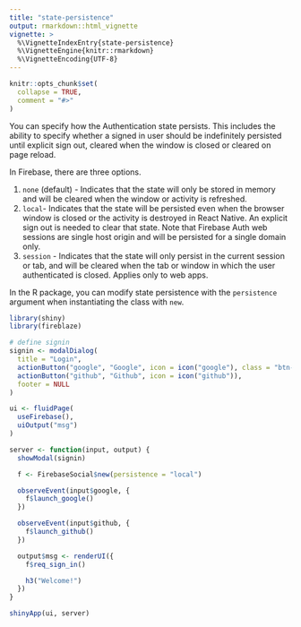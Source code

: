 ```yaml
---
title: "state-persistence"
output: rmarkdown::html_vignette
vignette: >
  %\VignetteIndexEntry{state-persistence}
  %\VignetteEngine{knitr::rmarkdown}
  %\VignetteEncoding{UTF-8}
---
```


```r
knitr::opts_chunk$set(
  collapse = TRUE,
  comment = "#>"
)
```

You can specify how the Authentication state persists. This includes the ability to specify whether a signed in user should be indefinitely persisted until explicit sign out, cleared when the window is closed or cleared on page reload.

In Firebase, there are three options.

1. `none` (default) - Indicates that the state will only be stored in memory and will be cleared when the window or activity is refreshed.
2. `local`- Indicates that the state will be persisted even when the browser window is closed or the activity is destroyed in React Native. An explicit sign out is needed to clear that state. Note that Firebase Auth web sessions are single host origin and will be persisted for a single domain only.
3. `session` - Indicates that the state will only persist in the current session or tab, and will be cleared when the tab or window in which the user authenticated is closed. Applies only to web apps.

In the R package, you can modify state persistence with the `persistence` argument when instantiating the class with `new`.

```r
library(shiny)
library(fireblaze)

# define signin
signin <- modalDialog(
  title = "Login",
  actionButton("google", "Google", icon = icon("google"), class = "btn-danger"),
  actionButton("github", "Github", icon = icon("github")),
  footer = NULL
)

ui <- fluidPage(
  useFirebase(),
  uiOutput("msg")
)

server <- function(input, output) {
  showModal(signin)

  f <- FirebaseSocial$new(persistence = "local")

  observeEvent(input$google, {
    f$launch_google()
  })

  observeEvent(input$github, {
    f$launch_github()
  })

  output$msg <- renderUI({
    f$req_sign_in()

    h3("Welcome!")
  })
}

shinyApp(ui, server)
```